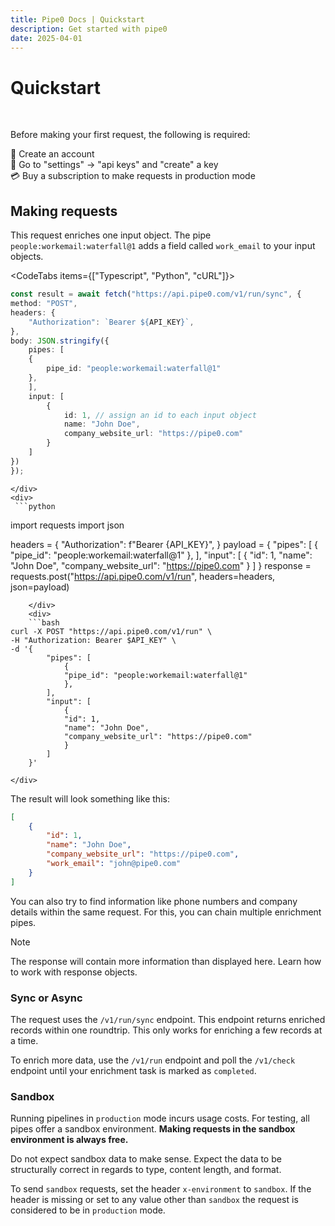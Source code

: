 ```yaml
---
title: Pipe0 Docs | Quickstart
description: Get started with pipe0
date: 2025-04-01
---
```



# Quickstart
<br />

<YoutubeEmbed href="https://youtube.com/embed/7H7kHJgwSOg" layout="full" />

Before making your first request, the following is required:

👾 Create an account <br />
🔑 Go to "settings" → "api keys" and "create" a key <br />
💳 Buy a subscription to make requests in production mode <br />

## Making requests

This request enriches one <AppLink linkType="inputObject">input object</AppLink>. The pipe `people:workemail:waterfall@1`
adds a field called `work_email` to your input objects.

<CodeTabs items={["Typescript", "Python", "cURL"]}>
    <div>
```typescript
const result = await fetch("https://api.pipe0.com/v1/run/sync", {
method: "POST",
headers: {
    "Authorization": `Bearer ${API_KEY}`,
},
body: JSON.stringify({
    pipes: [
    {
        pipe_id: "people:workemail:waterfall@1"
    },
    ],
    input: [
        {
            id: 1, // assign an id to each input object
            name: "John Doe",
            company_website_url: "https://pipe0.com"
        }
    ]
})
});
```
    </div>
    <div>
     ```python
import requests
import json

headers = {
    "Authorization": f"Bearer {API_KEY}",
}
payload = {
    "pipes": [
        {
            "pipe_id": "people:workemail:waterfall@1"
        },
    ],
    "input": [
        {
            "id": 1,
            "name": "John Doe",
            "company_website_url": "https://pipe0.com"
        }
    ]
}
response = requests.post("https://api.pipe0.com/v1/run", headers=headers, json=payload)
```
    </div>
    <div>
    ```bash
curl -X POST "https://api.pipe0.com/v1/run" \
-H "Authorization: Bearer $API_KEY" \
-d '{
        "pipes": [
            {
            "pipe_id": "people:workemail:waterfall@1"
            },
        ],
        "input": [
            {
            "id": 1,
            "name": "John Doe",
            "company_website_url": "https://pipe0.com"
            }
        ]
    }'
```
    </div>
</CodeTabs>

The result will look something like this:

```json
[
    {
        "id": 1,
        "name": "John Doe",
        "company_website_url": "https://pipe0.com",
        "work_email": "john@pipe0.com"
    }
]
```

You can also try to find information like phone numbers and company details within the same request. For this, you can 
chain multiple enrichment pipes.

> [!NOTE]
>
> The response will contain more information than displayed here. Learn how to work with <AppLink linkType="pipelineResponse">response objects</AppLink>.

### Sync or Async

The request uses the `/v1/run/sync` endpoint. This endpoint returns enriched records within one roundtrip.
This only works for enriching a few records at a time.

To enrich more data, use the `/v1/run` endpoint and poll the `/v1/check` endpoint until your 
enrichment task is marked as `completed`.

### Sandbox

Running pipelines in `production` mode incurs usage costs. For testing, all pipes offer a 
<AppLink linkType="testMode">sandbox environment</AppLink>. **Making requests in the sandbox environment is always free.**

Do not expect sandbox data to make sense. Expect the data to be structurally 
correct in regards to type, content length, and format.

To send `sandbox` requests, set the header `x-environment` to `sandbox`. If the header is missing or set to any value
other than `sandbox` the request is considered to be in `production` mode.


